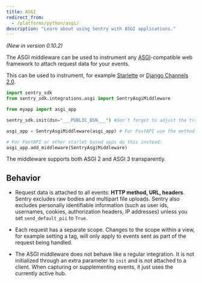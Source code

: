 ```yaml
---
title: ASGI
redirect_from:
  - /platforms/python/asgi/
description: "Learn about using Sentry with ASGI applications."
---
```


_(New in version 0.10.2)_

The ASGI middleware can be used to instrument any [ASGI](https://asgi.readthedocs.io/en/latest/)-compatible web framework to attach request data for your events.

This can be used to instrument, for example [Starlette](https://www.starlette.io/middleware/) or [Django Channels 2.0](https://channels.readthedocs.io/en/latest/).

```python
import sentry_sdk
from sentry_sdk.integrations.asgi import SentryAsgiMiddleware

from myapp import asgi_app

sentry_sdk.init(dsn="___PUBLIC_DSN___") #don't forget to adjust the traces_sample_rate parameter in production

asgi_app = SentryAsgiMiddleware(asgi_app) # For FastAPI use the method below

# For FastAPI or other starlet based apps do this instead:
asgi_app.add_middleware(SentryAsgiMiddleware)

```

The middleware supports both ASGI 2 and ASGI 3 transparently.




## Behavior

- Request data is attached to all events: **HTTP method, URL, headers**. Sentry excludes raw bodies and multipart file uploads. Sentry also excludes personally identifiable information (such as user ids, usernames, cookies, authorization headers, IP addresses) unless you set `send_default_pii` to `True`.

- Each request has a separate scope. Changes to the scope within a view, for example setting a tag, will only apply to events sent as part of the request being handled.

- The ASGI middleware does not behave like a regular integration. It is not initialized through an extra parameter to `init` and is not attached to a client. When capturing or supplementing events, it just uses the currently active hub.
